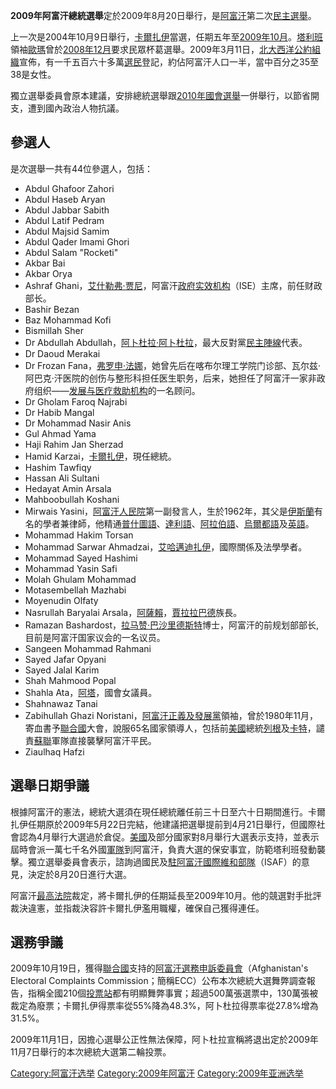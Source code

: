 {{Infobox election
|election_name = 2009年阿富汗总统选举
|flag_year=2004
|country = Afghanistan
|type = Presidential
|ongoing = No
|previous_election = 2004年阿富汗总统选举
|previous_year = 2004
|next_election = 2014年阿富汗总统选举
|next_year = 2014年
|election_date = 2009年8月20日

|image1 = [[File:Hamid_Karzai_(2017-10-19)_(cropped-1).jpg|150x150px]]
|nominee1 = [[哈米德·卡尔扎伊|哈米德·卡尔扎伊]]
|party1 = 無黨籍
|popular_vote1 = 2,283,907
|percentage1 = 49.67%

|image2 = [[File:Abdullah_Abdullah_August_2014_(cropped).jpg|150x150px]]
|nominee2 = [[阿卜杜拉·阿卜杜拉|阿卜杜拉·阿卜杜拉]]
|party2 = {{link-en|聯合民族陣線 (阿富汗)|United National Front (Afghanistan)|聯合民族陣線}}
|colour2 = 000000
|popular_vote2 = 1,406,242
|percentage2 = 30.59%
<!-- map -->| map_image = Afghanistan2009.svg
| map_size = 280px
| map_caption = 各省選舉結果
|title = 總統
|before_election= [[哈米德·卡尔扎伊|哈米德·卡尔扎伊]]
|before_party= 無黨籍
|after_election= [[哈米德·卡尔扎伊|哈米德·卡尔扎伊]]
|after_party = 無黨籍
}}
'''2009年阿富汗總統選舉'''定於2009年8月20日舉行，是[[阿富汗|阿富汗]]第二次[[民主選舉|民主選舉]]。

上一次是2004年10月9日舉行，[[哈米德·卡爾扎伊|卡爾扎伊]]當選，任期五年至[[2009年10月|2009年10月]]。[[塔利班|塔利班]]領袖[[穆罕默德·奥马尔|歐瑪]]曾於[[2008年12月|2008年12月]]要求民眾杯葛選舉。2009年3月11日，[[北大西洋公約組織|北大西洋公約組織]]宣佈，有一千五百六十多萬[[選民|選民]]登記，約佔阿富汗人口一半，當中百分之35至38是女性。

獨立選舉委員會原本建議，安排總統選舉跟[[2010年阿富汗國會選舉|2010年國會選舉]]一併舉行，以節省開支，遭到國內政治人物抗議。

== 參選人 ==

是次選舉一共有44位參選人，包括：
*Abdul Ghafoor Zahori
*Abdul Haseb Aryan
*Abdul Jabbar Sabith
*Abdul Latif Pedram
*Abdul Majsid Samim
*Abdul Qader Imami Ghori
*Abdul Salam "Rocketi"
*Akbar Bai
*Akbar Orya
*Ashraf Ghani，[[艾什勒弗·贾尼|艾什勒弗·贾尼]]，阿富汗[[政府实效机构|政府实效机构]]（ISE）主席，前任财政部长。
*Bashir Bezan
*Baz Mohammad Kofi
*Bismillah Sher
*Dr Abdullah Abdullah，[[阿卜杜拉·阿卜杜拉|阿卜杜拉·阿卜杜拉]]，最大反對黨[[民主陣線|民主陣線]]代表。
*Dr Daoud Merakai
*Dr Frozan Fana，[[弗罗申·法娜|弗罗申·法娜]]，她曾先后在喀布尔理工学院门诊部、瓦尔兹·阿巴克·汗医院的创伤与整形科担任医生职务，后来，她担任了阿富汗一家非政府组织——[[发展与医疗救助机构|发展与医疗救助机构]]的一名顾问。
*Dr Gholam Faroq Najrabi
*Dr Habib Mangal
*Dr Mohammad Nasir Anis
*Gul Ahmad Yama
*Haji Rahim Jan Sherzad
*Hamid Karzai，[[哈米德·卡爾扎伊|卡爾扎伊]]，現任總統。
*Hashim Tawfiqy
*Hassan Ali Sultani
*Hedayat Amin Arsala
*Mahboobullah Koshani
*Mirwais Yasini，[[阿富汗人民院|阿富汗人民院]]第一副發言人，生於1962年，其父是[[伊斯蘭|伊斯蘭]]有名的學者兼律師，他精通[[普什圖語|普什圖語]]、[[達利語|達利語]]、[[阿拉伯語|阿拉伯語]]、[[烏爾都語|烏爾都語]]及[[英語|英語]]。
*Mohammad Hakim Torsan
*Mohammad Sarwar Ahmadzai，[[艾哈邁迪扎伊|艾哈邁迪扎伊]]，國際關係及法學學者。
*Mohammad Sayed Hashimi
*Mohammad Yasin Safi
*Molah Ghulam Mohammad
*Motasembellah Mazhabi
*Moyenudin Olfaty
*Nasrullah Baryalai Arsala，[[阿薩賴|阿薩賴]]，[[賈拉拉巴德_(阿富汗)|賈拉拉巴德]]族長。
*Ramazan Bashardost，[[拉马赞·巴沙里德斯特|拉马赞·巴沙里德斯特]]博士，阿富汗的前规划部部长, 目前是阿富汗国家议会的一名议员。
*Sangeen Mohammad Rahmani
*Sayed Jafar Opyani
*Sayed Jalal Karim
*Shah Mahmood Popal
*Shahla Ata，[[阿塔|阿塔]]，國會女議員。
*Shahnawaz Tanai
*Zabihullah Ghazi Noristani，[[阿富汗正義及發展黨|阿富汗正義及發展黨]]領袖，曾於1980年11月，寄血書予[[聯合國|聯合國]]大會，說服65名國家領導人，包括前[[美國|美國]]總統[[朗奴·列根|列根]]及[[吉米·卡特|卡特]]，譴責[[蘇聯|蘇聯]]軍隊直接襲擊阿富汗平民。
*Ziaulhaq Hafzi

== 選舉日期爭議 ==

根據阿富汗的憲法，總統大選須在現任總統離任前三十日至六十日期間進行。卡爾扎伊任期原於2009年5月22日完結，他建議把選舉提前到4月21日舉行，但國際社會認為4月舉行大選過於倉促。[[美國|美國]]及部分國家對8月舉行大選表示支持，並表示屆時會派一萬七千名外國[[軍隊|軍隊]]到阿富汗，負責大選的保安事宜，防範塔利班發動襲擊。獨立選舉委員會表示，諮詢過國民及[[駐阿富汗國際維和部隊|駐阿富汗國際維和部隊]]（ISAF）的意見，決定於8月20日進行大選。

阿富汗[[最高法院|最高法院]]裁定，將卡爾扎伊的任期延長至2009年10月。他的競選對手批評裁決違憲，並指裁決容許卡爾扎伊濫用職權，確保自己獲得連任。

== 選務爭議 ==
2009年10月19日，獲得[[聯合國|聯合國]]支持的[[阿富汗選務申訴委員會|阿富汗選務申訴委員會]]（Afghanistan's Electoral Complaints Commission；簡稱ECC）公布本次總統大選舞弊調查報告，指稱全國210個[[投票站|投票站]]都有明顯舞弊事實；超過500萬張選票中，130萬張被裁定為廢票；卡爾扎伊得票率從55%降為48.3%，阿卜杜拉得票率從27.8%增為31.5%。

2009年11月1日，因擔心選舉公正性無法保障，阿卜杜拉宣稱將退出定於2009年11月7日舉行的本次總統大選第二輪投票。

{{阿富汗選舉}}

[[Category:阿富汗选举|Category:阿富汗选举]]
[[Category:2009年阿富汗|Category:2009年阿富汗]]
[[Category:2009年亚洲选举|Category:2009年亚洲选举]]